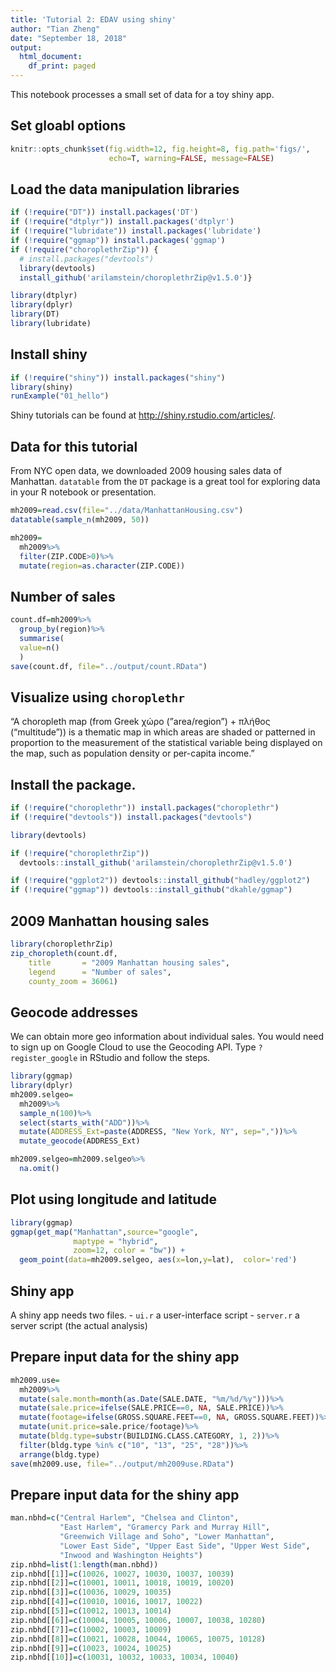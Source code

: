 ```yaml
---
title: 'Tutorial 2: EDAV using shiny'
author: "Tian Zheng"
date: "September 18, 2018"
output:
  html_document:
    df_print: paged
---
```


This notebook processes a small set of data for a toy shiny app.

## Set gloabl options
```r
knitr::opts_chunk$set(fig.width=12, fig.height=8, fig.path='figs/',
                      echo=T, warning=FALSE, message=FALSE)
```

## Load the data manipulation libraries

```r
if (!require("DT")) install.packages('DT')
if (!require("dtplyr")) install.packages('dtplyr')
if (!require("lubridate")) install.packages('lubridate')
if (!require("ggmap")) install.packages('ggmap')
if (!require("choroplethrZip")) {
  # install.packages("devtools")
  library(devtools)
  install_github('arilamstein/choroplethrZip@v1.5.0')}

library(dtplyr)
library(dplyr)
library(DT)
library(lubridate)
```

## Install shiny
```r
if (!require("shiny")) install.packages("shiny")
library(shiny)
runExample("01_hello")
```

Shiny tutorials can be found at <http://shiny.rstudio.com/articles/>.


## Data for this tutorial
From NYC open data, we downloaded 2009 housing sales data of Manhattan. `datatable` from the `DT` package is a great tool for exploring data in your R notebook or presentation. 

```r
mh2009=read.csv(file="../data/ManhattanHousing.csv")
datatable(sample_n(mh2009, 50))
```

```r
mh2009=
  mh2009%>%
  filter(ZIP.CODE>0)%>%
  mutate(region=as.character(ZIP.CODE))
```

## Number of sales 
```r
count.df=mh2009%>%
  group_by(region)%>%
  summarise(
  value=n()
  )
save(count.df, file="../output/count.RData")
```

## Visualize using `choroplethr`
"A choropleth map (from Greek χώρο ("area/region") + πλήθος ("multitude")) is a thematic map in which areas are shaded or patterned in proportion to the measurement of the statistical variable being displayed on the map, such as population density or per-capita income."

## Install the package. 
```r
if (!require("choroplethr")) install.packages("choroplethr")
if (!require("devtools")) install.packages("devtools")

library(devtools)

if (!require("choroplethrZip")) 
  devtools::install_github('arilamstein/choroplethrZip@v1.5.0')

if (!require("ggplot2")) devtools::install_github("hadley/ggplot2")
if (!require("ggmap")) devtools::install_github("dkahle/ggmap")
```

## 2009 Manhattan housing sales
```r
library(choroplethrZip)
zip_choropleth(count.df,
    title       = "2009 Manhattan housing sales",
    legend      = "Number of sales",
    county_zoom = 36061)
```

## Geocode addresses 
We can obtain more geo information about individual sales. You would need to sign up on Google Cloud to use the Geocoding API. Type `?register_google` in RStudio and follow the steps. 

```r
library(ggmap)
library(dplyr)
mh2009.selgeo=
  mh2009%>%
  sample_n(100)%>%
  select(starts_with("ADD"))%>%
  mutate(ADDRESS_Ext=paste(ADDRESS, "New York, NY", sep=","))%>%
  mutate_geocode(ADDRESS_Ext)

mh2009.selgeo=mh2009.selgeo%>%
  na.omit()
```

## Plot using longitude and latitude
```r
library(ggmap)
ggmap(get_map("Manhattan",source="google", 
              maptype = "hybrid",
              zoom=12, color = "bw")) + 
  geom_point(data=mh2009.selgeo, aes(x=lon,y=lat),  color='red') 
```

## Shiny app
A shiny app needs two files.
- `ui.r` a user-interface script
- `server.r` a server script (the actual analysis)

## Prepare input data for the shiny app
```r
mh2009.use=
  mh2009%>%
  mutate(sale.month=month(as.Date(SALE.DATE, "%m/%d/%y")))%>%
  mutate(sale.price=ifelse(SALE.PRICE==0, NA, SALE.PRICE))%>%
  mutate(footage=ifelse(GROSS.SQUARE.FEET==0, NA, GROSS.SQUARE.FEET))%>%
  mutate(unit.price=sale.price/footage)%>%
  mutate(bldg.type=substr(BUILDING.CLASS.CATEGORY, 1, 2))%>%
  filter(bldg.type %in% c("10", "13", "25", "28"))%>%
  arrange(bldg.type)
save(mh2009.use, file="../output/mh2009use.RData")
```

## Prepare input data for the shiny app
```r
man.nbhd=c("Central Harlem", "Chelsea and Clinton",
           "East Harlem", "Gramercy Park and Murray Hill",
           "Greenwich Village and Soho", "Lower Manhattan",
           "Lower East Side", "Upper East Side", "Upper West Side",
           "Inwood and Washington Heights")
zip.nbhd=list(1:length(man.nbhd))
zip.nbhd[[1]]=c(10026, 10027, 10030, 10037, 10039)
zip.nbhd[[2]]=c(10001, 10011, 10018, 10019, 10020)
zip.nbhd[[3]]=c(10036, 10029, 10035)
zip.nbhd[[4]]=c(10010, 10016, 10017, 10022)
zip.nbhd[[5]]=c(10012, 10013, 10014)
zip.nbhd[[6]]=c(10004, 10005, 10006, 10007, 10038, 10280)
zip.nbhd[[7]]=c(10002, 10003, 10009)
zip.nbhd[[8]]=c(10021, 10028, 10044, 10065, 10075, 10128)
zip.nbhd[[9]]=c(10023, 10024, 10025)
zip.nbhd[[10]]=c(10031, 10032, 10033, 10034, 10040)
```
